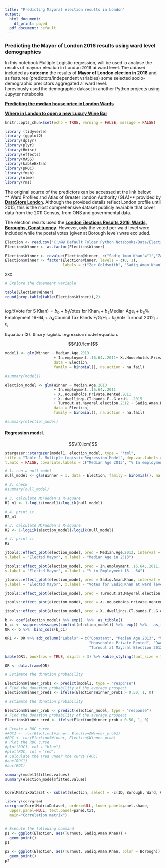 ---
title: "Predicting Mayoral election results in London"
output:
  html_document:
    df_print: paged
  pdf_document: default
---

### Predicting the Mayor of London 2016 results using ward level demographics

In this notebook Multiple Logistic regression, will be used to analyse the results of mayoral election in London 2016 at ward level. The dataset included as **outcome** the results of **Mayor of London election in 2016** and as features (predictors/independent variables) some selected socio-demographic predictors aggregated at ward level.  
I previously used the demographic dataset in another Python projects using Jupyter notebooks: 

**__[Predicting the median house price in London Wards](https://github.com/sebastianBIanalytics/Data_Science_Machine_Learning_Python/blob/master/Predicting%20median%20House%20Price%20London%20-%20Multiple%20Regression.ipynb)__**

**__[Where in London to open a new Luxury Wine Bar](https://github.com/sebastianBIanalytics/Data_Science_Machine_Learning_Python/blob/master/WINE%20BAR%20in%20London%20Final.ipynb)__**



```{r setup, include=FALSE}
knitr::opts_chunk$set(echo = TRUE, warning = FALSE, message = FALSE)

library (tidyverse)
library (ggplot2)
library(dplyr)
library(plyr)
library(Hmisc)
library(effects)
library(MASS)
library(kableExtra)
library(pROC)
library(fmsb)
library(nlme)
library(rms)

```

The original source of the predictors can be accessed at the link below:  
** Ward Profiles and Atlas of Greater London Authority (GLA)** provided by **__[DataStore London](https://data.london.gov.uk/dataset/ward-profiles-and-atlas)__**. Although the provided details reflect London profile until 2015, this is the most comprehensive dataset publicly available that cover data from the 2011 Census, from ONS and governmental data. 

The election results used the **__[London Elections Results 2016, Wards, Boroughs, Constituency]( https://data.london.gov.uk/download/london-elections-results-2016-wards-boroughs-constituency/01f4ff3a-c562-4d61-977f-c2dfb36694ce/gla-elections-votes-all-2016.xlsx)__**. However, only the voted per ward level were included while the postal votes (given at Borough level) were excluded. 



```{r dataset, include=FALSE}

Election <- read.csv("C:/@@ Default Folder Python Notebooks/Data/Election_London 2016 Features.csv")
Election$Winner <- as.factor(Election$Winner)

```

```{r}
Election$Winner <- revalue(Election$Winner, c("Sadiq Aman Khan"="1","Zac Goldsmith"="0"))
Election$Winner <- factor(Election$Winner, levels = c(0, 1), 
                          labels = c("Zac Goldsmith", "Sadiq Aman Khan"))

```



xxx

```{r}
# Explore the dependent variable

table(Election$Winner)
round(prop.table(table(Election$Winner)),2)

```


```{r}

```


$logit(\text{Vote for S Khan}) = b_0 + b_1\text{Votes for Khan}_i + b_2\text{Median Age}_i +  b_3\text{% Employment 16-64}_i +  b_4\text{Council Tax Bands F/G/H}_i +  b_5\text{Vote Turnout 2012}_i + \varepsilon_i$

Equation (2): Binary logistic regression model equation. 


$$\\[0.5cm]$$

```{r, echo=FALSE}
model1 <- glm(Winner ~ Median.Age.2013 
                      + In.employment..16.64..2011+ X..Households.Private.Rented.2011 , 
                      data = Election, 
                      family = binomial(), na.action = na.fail)

#summary(model1)
```


```{r, echo=FALSE}
election_model <- glm(Winner ~ Median.Age.2013 
                      + In.employment..16.64..2011 
                      + X..Households.Private.Rented.2011 
                      + X..dwellings.CT.bands.F..G.or.H...2015 
                      + Turnout.at.Mayoral.election.2012 + Sadiq.Aman.Khan, 
                      data = Election, 
                      family = binomial(), na.action = na.fail)

#summary(election_model)
```

#### Regression model. 
$$\\[0.1cm]$$
```{r results = "asis"}
stargazer::stargazer(model1, election_model, type = "html", 
title = "Table 1. Multiple Logistic Regression Model", dep.var.labels = "Elected Mayor of London", 
t.auto = FALSE, covariate.labels = c("Median Age 2013", "% In employment 16-64", "Households Private Rented", "Dwellings in CT.bands F/G/H", "Turnout at Mayoral Election 2012", "Sadiq Aman Khan", "Constant"))
```

```{r}

# 1. run a null model 
null_model <- glm(Winner ~ 1, data = Election, family = binomial(), na.action = na.fail) 

# 2. check 
#summary(null_model) 
```


```{r}

# 3. calculate McFadden's R-square 
R2_m1 <- 1-logLik(model1)/logLik(null_model) 

# 4. print it 
R2_m1 
```



```{r}

# 3. calculate McFadden's R-square 
R2 <- 1-logLik(election_model)/logLik(null_model) 

# 4. print it 
R2 
```


```{r}
jtools::effect_plot(election_model, pred = Median.Age.2013, interval = TRUE, 
y.label = "Elected Mayor", x.label = "Median Age in 2013")
```


```{r}
jtools::effect_plot(election_model, pred = In.employment..16.64..2011, interval = TRUE, 
y.label = "Elected Mayor", x.label = "% in Employment 16 - 64")
```


```{r}
jtools::effect_plot(election_model, pred = Sadiq.Aman.Khan, interval = TRUE, 
y.label = "Elected Mayor", x.label = "Votes for Sadiq Khan at ward level")
```


```{r}
jtools::effect_plot(election_model, pred = Turnout.at.Mayoral.election.2012, interval = TRUE, y.label = "Probability election of Sadiq Khan in 2016", x.label = "Turnout Mayoral election 2012")
```

```{r}
jtools::effect_plot(election_model, pred = X..Households.Private.Rented.2011, interval = TRUE, y.label = "Probability election of Sadiq Khan in 2016", x.label = "Households Private Rented 2011")
```


```{r}
jtools::effect_plot(election_model, pred = X..dwellings.CT.bands.F..G.or.H...2015, interval = TRUE, y.label = "Probability election of Sadiq Khan in 2016", x.label = "Dwellings with Council tax in bands F, G or H 2015")
```


```{r}
b <- coef(election_model) %>% exp()  %>%  as_tibble()
b_ci <- suppressMessages(confint(election_model)) %>%  exp() %>%   as_tibble()
OR <- b %>%  bind_cols(b_ci) 

```




```{r}
OR1 <- OR %>% add_column("Labels" = c("Constant", "Median Age 2013", "% In employment 16-64", 
                                      "Households Private Rented", "Dwellings in CT.bands F/G/H", 
                                      "Turnout at Mayoral Election 2012", "Sadiq Aman Khan"), .before = "value")

```


```{r}
kable(OR1, booktabs = TRUE, digits = 3) %>% kable_styling(font_size = 14)

```

```{r}
OR <- data.frame(OR)
```


```{r}

# Estimate the donation probability

Election$Winner_prob1 <- predict(model1, type = "response")
# Find the donation probability of the average prospect
Election$Winner_pred1 <- ifelse(Election$Winner_prob1 > 0.50, 1, 0)

```


```{r}

# Estimate the donation probability

Election$Winner_prob <- predict(election_model, type = "response")
# Find the donation probability of the average prospect
Election$Winner_pred <- ifelse(Election$Winner_prob > 0.50, 1, 0)

```

  

```{r , include=FALSE}
# Create a ROC curve
#ROC1 <- roc(Election$Winner, Election$Winner_prob1)
#ROC <- roc(Election$Winner, Election$Winner_prob)
# Plot the ROC curve
#plot(ROC1, col = "blue")
#plot(ROC, col = "red")
# Calculate the area under the curve (AUC)
#auc(ROC1)
#auc(ROC)
```


```{r, include=FALSE}
summary(model1$fitted.values)
summary(election_model$fitted.values)
```


```{r}

```


```{r, echo=FALSE}

CorelMatrixDataset <- subset(Election, select = -c(ID, Borough, Ward, Constituency, Winner_prob1, Winner_pred1, Winner_prob, Winner_pred))

library(corrgram)
corrgram(CorelMatrixDataset, order=NULL, lower.panel=panel.shade,
  upper.panel=NULL, text.panel=panel.txt,
  main="Correlation matrix")



```


```{r}
# Execute the following command
p1 <- ggplot(Election, aes(Turnout, Sadiq.Aman.Khan)) +
  geom_point()
p1

p2 <- ggplot(Election, aes(Turnout, Sadiq.Aman.Khan, color = Borough)) +
  geom_point()
p2
```
